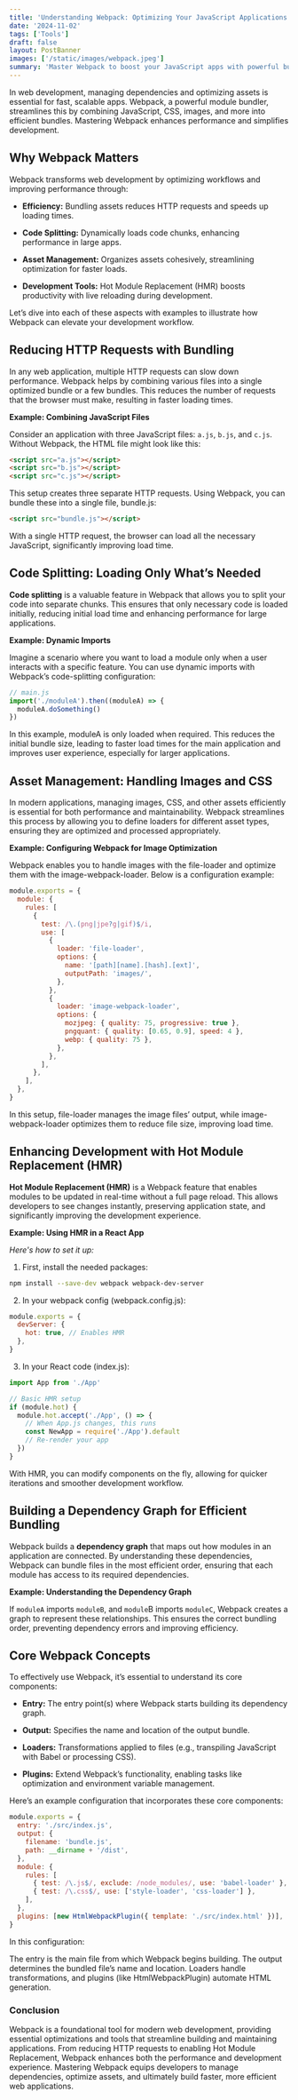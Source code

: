 ```yaml
---
title: 'Understanding Webpack: Optimizing Your JavaScript Applications'
date: '2024-11-02'
tags: ['Tools']
draft: false
layout: PostBanner
images: ['/static/images/webpack.jpeg']
summary: 'Master Webpack to boost your JavaScript apps with powerful bundling and optimized performance.'
---
```


In web development, managing dependencies and optimizing assets is essential for fast, scalable apps. Webpack, a powerful module bundler, streamlines this by combining JavaScript, CSS, images, and more into efficient bundles. Mastering Webpack enhances performance and simplifies development.

## Why Webpack Matters

Webpack transforms web development by optimizing workflows and improving performance through:

- **Efficiency:** Bundling assets reduces HTTP requests and speeds up loading times.

- **Code Splitting:** Dynamically loads code chunks, enhancing performance in large apps.

- **Asset Management:** Organizes assets cohesively, streamlining optimization for faster loads.

- **Development Tools:** Hot Module Replacement (HMR) boosts productivity with live reloading during development.

Let’s dive into each of these aspects with examples to illustrate how Webpack can elevate your development workflow.

## Reducing HTTP Requests with Bundling

In any web application, multiple HTTP requests can slow down performance. Webpack helps by combining various files into a single optimized bundle or a few bundles. This reduces the number of requests that the browser must make, resulting in faster loading times.

**Example: Combining JavaScript Files**

Consider an application with three JavaScript files: `a.js`, `b.js`, and `c.js`. Without Webpack, the HTML file might look like this:

```html
<script src="a.js"></script>
<script src="b.js"></script>
<script src="c.js"></script>
```

This setup creates three separate HTTP requests. Using Webpack, you can bundle these into a single file, bundle.js:

```html
<script src="bundle.js"></script>
```

With a single HTTP request, the browser can load all the necessary JavaScript, significantly improving load time.

## Code Splitting: Loading Only What’s Needed

**Code splitting** is a valuable feature in Webpack that allows you to split your code into separate chunks. This ensures that only necessary code is loaded initially, reducing initial load time and enhancing performance for large applications.

**Example: Dynamic Imports**

Imagine a scenario where you want to load a module only when a user interacts with a specific feature. You can use dynamic imports with Webpack’s code-splitting configuration:

```js
// main.js
import('./moduleA').then((moduleA) => {
  moduleA.doSomething()
})
```

In this example, moduleA is only loaded when required. This reduces the initial bundle size, leading to faster load times for the main application and improves user experience, especially for larger applications.

## Asset Management: Handling Images and CSS

In modern applications, managing images, CSS, and other assets efficiently is essential for both performance and maintainability. Webpack streamlines this process by allowing you to define loaders for different asset types, ensuring they are optimized and processed appropriately.

**Example: Configuring Webpack for Image Optimization**

Webpack enables you to handle images with the file-loader and optimize them with the image-webpack-loader. Below is a configuration example:

```js
module.exports = {
  module: {
    rules: [
      {
        test: /\.(png|jpe?g|gif)$/i,
        use: [
          {
            loader: 'file-loader',
            options: {
              name: '[path][name].[hash].[ext]',
              outputPath: 'images/',
            },
          },
          {
            loader: 'image-webpack-loader',
            options: {
              mozjpeg: { quality: 75, progressive: true },
              pngquant: { quality: [0.65, 0.9], speed: 4 },
              webp: { quality: 75 },
            },
          },
        ],
      },
    ],
  },
}
```

In this setup, file-loader manages the image files’ output, while image-webpack-loader optimizes them to reduce file size, improving load time.

## Enhancing Development with Hot Module Replacement (HMR)

**Hot Module Replacement (HMR)** is a Webpack feature that enables modules to be updated in real-time without a full page reload. This allows developers to see changes instantly, preserving application state, and significantly improving the development experience.

**Example: Using HMR in a React App**

_Here's how to set it up:_

1. First, install the needed packages:

```bash
npm install --save-dev webpack webpack-dev-server
```

2. In your webpack config (webpack.config.js):

```js
module.exports = {
  devServer: {
    hot: true, // Enables HMR
  },
}
```

3. In your React code (index.js):

```js
import App from './App'

// Basic HMR setup
if (module.hot) {
  module.hot.accept('./App', () => {
    // When App.js changes, this runs
    const NewApp = require('./App').default
    // Re-render your app
  })
}
```

With HMR, you can modify components on the fly, allowing for quicker iterations and smoother development workflow.

## Building a Dependency Graph for Efficient Bundling

Webpack builds a **dependency graph** that maps out how modules in an application are connected. By understanding these dependencies, Webpack can bundle files in the most efficient order, ensuring that each module has access to its required dependencies.

**Example: Understanding the Dependency Graph**

If `moduleA` imports `moduleB`, and `module`B imports `moduleC`, Webpack creates a graph to represent these relationships. This ensures the correct bundling order, preventing dependency errors and improving efficiency.

## Core Webpack Concepts

To effectively use Webpack, it’s essential to understand its core components:

- **Entry:** The entry point(s) where Webpack starts building its dependency graph.

- **Output:** Specifies the name and location of the output bundle.

- **Loaders:** Transformations applied to files (e.g., transpiling JavaScript with Babel or processing CSS).

- **Plugins:** Extend Webpack’s functionality, enabling tasks like optimization and environment variable management.

Here’s an example configuration that incorporates these core components:

```js
module.exports = {
  entry: './src/index.js',
  output: {
    filename: 'bundle.js',
    path: __dirname + '/dist',
  },
  module: {
    rules: [
      { test: /\.js$/, exclude: /node_modules/, use: 'babel-loader' },
      { test: /\.css$/, use: ['style-loader', 'css-loader'] },
    ],
  },
  plugins: [new HtmlWebpackPlugin({ template: './src/index.html' })],
}
```

In this configuration:

The entry is the main file from which Webpack begins building.
The output determines the bundled file’s name and location.
Loaders handle transformations, and plugins (like HtmlWebpackPlugin) automate HTML generation.

### Conclusion

Webpack is a foundational tool for modern web development, providing essential optimizations and tools that streamline building and maintaining applications. From reducing HTTP requests to enabling Hot Module Replacement, Webpack enhances both the performance and development experience. Mastering Webpack equips developers to manage dependencies, optimize assets, and ultimately build faster, more efficient web applications.
